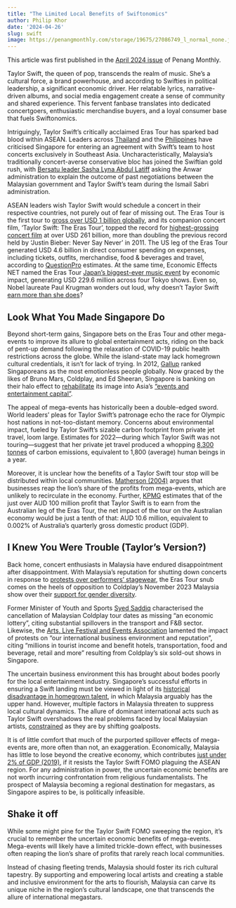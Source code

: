 ```yaml
---
title: "The Limited Local Benefits of Swiftonomics"
author: Philip Khor
date: '2024-04-26'
slug: swift
image: https://penangmonthly.com/storage/19675/27086749_l_normal_none.jpg
---
```


::: callout-note
This article was first published in the [April 2024 issue](https://penangmonthly.com/article/21121/the-limited-local-benefits-of-swiftonomics) of Penang Monthly.
:::

Taylor Swift, the queen of pop, transcends the realm of music. She's a cultural force, a brand powerhouse, and according to Swifties in political leadership, a significant economic driver. Her relatable lyrics, narrative-driven albums, and social media engagement create a sense of community and shared experience. This fervent fanbase translates into dedicated concertgoers, enthusiastic merchandise buyers, and a loyal consumer base that fuels Swiftonomics.

Intriguingly, Taylor Swift's critically acclaimed Eras Tour has sparked bad blood within ASEAN. Leaders across [Thailand](https://thediplomat.com/2024/03/singapores-pm-defends-taylor-swift-exclusivity-arrangement/) and the [Philippines](https://thediplomat.com/2024/02/philippine-lawmaker-demands-answers-from-singapore-over-reported-taylor-swift-deal/) have criticised Singapore for entering an agreement with Swift's team to host concerts exclusively in Southeast Asia. Uncharacteristically, Malaysia's traditionally concert-averse conservative bloc has joined the Swiftian gold rush, with [Bersatu leader Sasha Lyna Abdul Latiff](https://mothership.sg/2024/03/why-malaysia-no-taylor-swift/) asking the Anwar administration to explain the outcome of past negotiations between the Malaysian government and Taylor Swift's team during the Ismail Sabri administration. 

ASEAN leaders wish Taylor Swift would schedule a concert in their respective countries, not purely out of fear of missing out. The Eras Tour is the first tour to [gross over USD 1 billion globally](https://www.aljazeera.com/features/2023/12/30/taylor-swift-and-the-strange-power-of), and its companion concert film, 'Taylor Swift: The Eras Tour', topped the record for [highest-grossing concert film](https://variety.com/2024/film/news/taylor-swifts-the-eras-tour-highest-grossing-theatrical-concert-film-1235863956/#!) at over USD 261 billion, more than doubling the previous record held by 'Justin Bieber: Never Say Never' in 2011. The US leg of the Eras Tour generated USD 4.6 billion in direct consumer spending on expenses, including tickets, outfits, merchandise, food & beverages and travel, according to [QuestionPro](https://www.questionpro.com/research/taylor-swift-study/) estimates. At the same time, Economic Effects NET named the Eras Tour [Japan's biggest-ever music event](https://edition.cnn.com/2024/02/07/asia/taylor-swift-japan-tokyo-eras-tour-intl-hnk/index.html) by economic impact, generating USD 229.6 million across four Tokyo shows. Even so, Nobel laureate Paul Krugman wonders out loud, why doesn't Taylor Swift [earn more than she does](https://www.nytimes.com/2023/06/20/opinion/taylor-swift-economics.html?action=click&module=RelatedLinks&pgtype=Article)? 

## Look What You Made Singapore Do

Beyond short-term gains, Singapore bets on the Eras Tour and other mega-events to improve its allure to global entertainment acts, riding on the back of pent-up demand following the relaxation of COVID-19 public health restrictions across the globe. While the island-state may lack homegrown cultural credentials, it isn't for lack of trying. In 2012, [Gallup](https://edition.cnn.com/2012/11/23/world/asia/singapore-emotions-gallup/index.html) ranked Singaporeans as the most emotionless people globally. Now graced by the likes of Bruno Mars, Coldplay, and Ed Sheeran, Singapore is banking on their halo effect to [rehabilitate](https://www.bloomberg.com/opinion/articles/2024-01-07/taylor-swift-is-helping-singapore-ditch-its-dull-image) its image into Asia's ["events and entertainment capital"](https://www.ncbi.nlm.nih.gov/pmc/articles/PMC7151847/). 

The appeal of mega-events has historically been a double-edged sword. World leaders' pleas for Taylor Swift's patronage echo the race for Olympic host nations in not-too-distant memory. Concerns about environmental impact, fueled by Taylor Swift's sizable carbon footprint from private jet travel, loom large. Estimates for 2022---during which Taylor Swift was not touring---suggest that her private jet travel produced a whopping [8,300 tonnes](https://carbonmarketwatch.org/2024/02/13/taylor-swift-and-the-top-polluters-department/) of carbon emissions, equivalent to 1,800 (average) human beings in a year. 

Moreover, it is unclear how the benefits of a Taylor Swift tour stop will be distributed within local communities. [Matherson (2004)](https://crossworks.holycross.edu/cgi/viewcontent.cgi?article=1103&context=econ_working_papers) argues that businesses reap the lion's share of the profits from mega-events, which are unlikely to recirculate in the economy. Further, [KPMG](https://kpmg.com/au/en/home/media/press-releases/2024/02/taylor-swift-s-tour-won-t-bankroll-australia.html) estimates that of the just over AUD 100 million profit that Taylor Swift is to earn from the Australian leg of the Eras Tour, the net impact of the tour on the Australian economy would be just a tenth of that: AUD 10.6 million, equivalent to 0.002% of Australia's quarterly gross domestic product (GDP). 

## I Knew You Were Trouble (Taylor's Version?)

Back home, concert enthusiasts in Malaysia have endured disappointment after disappointment. With Malaysia's reputation for shutting down concerts in response to [protests over performers' stagewear](https://vulcanpost.com/835234/international-artist-ban-cancel-concert-performance-malaysia/), the Eras Tour snub comes on the heels of opposition to Coldplay's November 2023 Malaysia show over their [support for gender diversity](https://www.theguardian.com/music/2023/nov/22/coldplay-concert-to-go-ahead-in-malaysia-amid-opposition-from-conservative-muslims). 

Former Minister of Youth and Sports [Syed Saddiq](https://www.theguardian.com/music/2023/nov/22/coldplay-concert-to-go-ahead-in-malaysia-amid-opposition-from-conservative-muslims) characterised the cancellation of Malaysian Coldplay tour dates as missing "an economic lottery", citing substantial spillovers in the transport and F&B sector. Likewise, the [Arts, Live Festival and Events Association](https://www.facebook.com/alifemalaysia/posts/pfbid02hzM9wY5DwgYDVCh9wCrdnGmwiqqrciTXkHCmWdwyxF2x5hG7GFjqkgsiG5CDY3Dnl) lamented the impact of protests on "our international business environment and reputation", citing "millions in tourist income and benefit hotels, transportation, food and beverage, retail and more" resulting from Coldplay's six sold-out shows in Singapore. 

The uncertain business environment this has brought about bodes poorly for the local entertainment industry. Singapore's successful efforts in ensuring a Swift landing must be viewed in light of its [historical disadvantage in homegrown talent](https://www.bloomberg.com/opinion/articles/2024-01-07/taylor-swift-is-helping-singapore-ditch-its-dull-image), in which Malaysia arguably has the upper hand. However, multiple factors in Malaysia threaten to suppress local cultural dynamics. The allure of dominant international acts such as Taylor Swift overshadows the real problems faced by local Malaysian artists, [constrained](https://asia.nikkei.com/Editor-s-Picks/Tea-Leaves/Malaysia-highlights-disconnect-in-approach-to-popular-culture) as they are by shifting goalposts.

It is of little comfort that much of the purported spillover effects of mega-events are, more often than not, an exaggeration. Economically, Malaysia has little to lose beyond the creative economy, which contributes [just under 2% of GDP (2019)](https://www.malaymail.com/news/malaysia/2021/10/04/creative-industry-contributed-rm29.4b-to-gdp-in-2019-says-deputy-minister/2010634), if it resists the Taylor Swift FOMO plaguing the ASEAN region. For any administration in power, the uncertain economic benefits are not worth incurring confrontation from religious fundamentalists. The prospect of Malaysia becoming a regional destination for megastars, as Singapore aspires to be, is politically infeasible.

## Shake it off

While some might pine for the Taylor Swift FOMO sweeping the region, it's crucial to remember the uncertain economic benefits of mega-events. Mega-events will likely have a limited trickle-down effect, with businesses often reaping the lion's share of profits that rarely reach local communities.

Instead of chasing fleeting trends, Malaysia should foster its rich cultural tapestry. By supporting and empowering local artists and creating a stable and inclusive environment for the arts to flourish, Malaysia can carve its unique niche in the region's cultural landscape, one that transcends the allure of international megastars.
